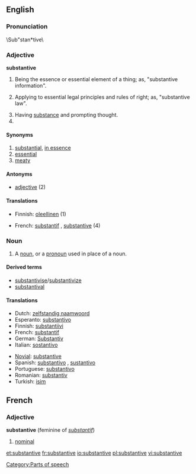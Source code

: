 ==English==
===Pronunciation===
\Sub"stan*tive\

===Adjective=== 
'''substantive'''
# Being the essence or essential element of a thing; as, "substantive information".
#{{law}} Applying to essential legal principles and rules of right; as, "substantive law".
# Having [[substance]] and prompting thought.
#{{Grammar}}
====Synonyms====
# [[substantial]], [[in essence]]
# [[essential]]
# [[meaty]]
====Antonyms====
* [[adjective]] (2)

====Translations====
{{top}}
*Finnish: [[oleellinen]] (1)
{{mid}}
*French: [[substantif]] {{m}}, [[substantive#French|substantive]] {{f}} (4)
{{bottom}}

===Noun===
{{en-noun}}
#{{grammar}}[[Category:Parts of speech]] A [[noun]], or a [[pronoun]] used in place of a noun.

====Derived terms====
*[[substantivise]]/[[substantivize]]
*[[substantival]]

====Translations====
{{top}}
*Dutch: [[zelfstandig naamwoord]] {{n}}
*Esperanto: [[substantivo]]
*Finnish: [[substantiivi]]
*French: [[substantif]] {{m}}
*German: [[Substantiv]] {{n}}
*Italian: [[sostantivo]] {{m}}
{{mid}}
*[[Novial]]: [[substantive]]
*Spanish: [[substantivo]] {{m}}, [[sustantivo]] {{m}}
*Portuguese: [[substantivo]]
*Romanian: [[substantiv]] {{n}}
*Turkish: [[isim]]
{{bottom}}

==French==
===Adjective===
'''substantive''' (feminine of ''[[substantif]]'')
#[[nominal]]

[[et:substantive]]
[[fr:substantive]]
[[io:substantive]]
[[pl:substantive]]
[[vi:substantive]]